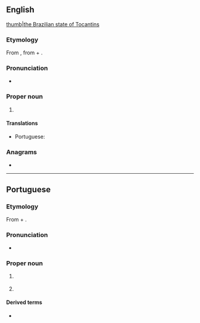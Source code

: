 ==English==
{{wikipedia}}
[[file:Brazil State Tocantins.svg|thumb|the Brazilian state of Tocantins]]

===Etymology===
From {{etyl|pt|en}} {{m|pt|Tocantins}}, from {{etyl|tpw|pt}} {{m|tpw|tukã´||Toucan}} + {{m|tpw|tï||beak}}.

===Pronunciation===
* {{IPA|en|/ˌtəʊkənˈtiːns/}}

===Proper noun===
{{en-proper noun}}

# {{place:Brazil/state|en|capital=Palmas|region=North Region}}

====Translations====
{{trans-top|state in central Brazil}}
* Portuguese: {{t+|pt|Tocantins|m}}
{{trans-mid}}
{{trans-bottom}}

===Anagrams===
* {{anagrams|en|a=acinnostt|Constantí|cantonist|nonstatic}}

----

==Portuguese==
{{wikipedia|lang=pt}}

===Etymology===
From {{bor|pt|tpw|tukã´||Toucan}} + {{m|tpw|tï||beak}}.

===Pronunciation===
* {{a|Brazil}} {{IPA|pt|/ˌto.kɐ̃.ˈtʃĩs/}}

===Proper noun===
{{pt-proper noun|m}}

# {{place|pt|state|macroregion/pt:North Region|c/pt:Brazil|capital=pt:Palmas}}
#: {{syn|pt|TO|q1=abbreviation}}
# {{place:municipality of Brazil|pt|state=Minas Gerais}}

====Derived terms====
* {{l|pt|tocantinense}}